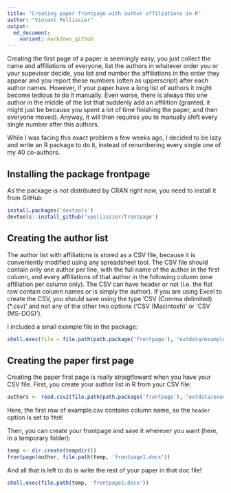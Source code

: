 ```yaml
---
title: "Creating paper frontpage with author affiliations in R"
author: "Vincent Pellissier"
output: 
  md_document:
    variant: markdown_github
---
```


Creating the first page of a paper is seemingly easy, you just collect the name and affiliations of
everyone, list the authors in whatever order you or your supevisor decide, you list and number
the affiliations in the order they appear and you report these numbers (often as upperscript)
after each author names.
However, if your paper have a long list of authors it might become
tedious to do it manually.
Even worse, there is always this one author in the middle of the list that suddenly add an affilition 
(granted, it might just be because you spent a lot of time finishing the paper, and then everyone moved).
Anyway, it will then requires you to manually shift every single number after this authors.

While I was facing this exact problem a few weeks ago, I decided to be lazy and write an R package 
to do it, instead of renumbering every single one of my 40 co-authors.

## Installing the package frontpage

As the package is not distributed by CRAN right now, you need to install it from GitHub

```r
install.packages('devtools')
devtools::install_github('vpellissier/frontpage')
```

## Creating the author list

The author list with affiliations is stored as a CSV file, because it is conveniently modified 
using any spreadsheet tool.
The CSV file should contain only one author per line, with the full name of the author in the first
column, and every affiliations of that author in the following column (one affiliation per column only).
The CSV can have header or not (i.e. the fist row contain column names or is simply the author).
If you are using Excel to create the CSV, you should save using the type 'CSV (Comma delimited) (*.csv)'
and not any of the other two options ('CSV (Macintosh)' or 'CSV (MS-DOS)').

I included a small example file in the package:
```r
shell.exec(file = file.path(path.package('frontpage'), "extdata/example.csv"))
```

## Creating the paper first page

Creating the paper first page is really straigtfoward when you have your CSV file.
First, you create your author list in R from your CSV file:
```r
authors <- read.csv2(file.path(path.package('frontpage'), "extdata/example.csv"), header= T)
```
Here, the first row of example.csv contains column name, so the `header` option is set to `TRUE`

Then, you can create your frontpage and save it wherever you want (here, in a temporary folder):
```r
temp <- dir.create(tempdir())
frontpage(author, file.path(temp, 'frontpage1.docx'))
```

And all that is left to do is write the rest of your paper in that doc file!
```r
shell.exec(file.path(temp, 'frontpage1.docx'))
```

